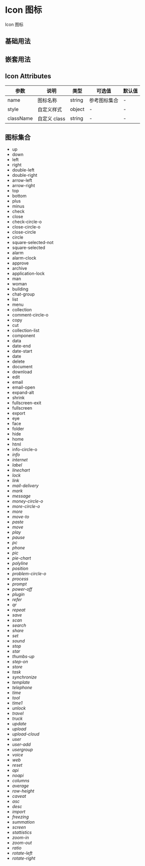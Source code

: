 # Icon 图标

Icon 图标

## 基础用法


<DemoBase />

## 嵌套用法


<DemoNest />

## Icon Attributes

| 参数      | 说明         | 类型   | 可选值       | 默认值 |
| --------- | ------------ | ------ | ------------ | ------ |
| name      | 图标名称     | string | 参考图标集合 | -      |
| style     | 自定义样式   | object | -            | -      |
| className | 自定义 class | string | -            | -      |

## 图标集合


<div><ul className='hiicon-list'>
  <li>
    <i className='hi-icon icon-up'></i>
    <span className='hiicon-class'>up</span>
  </li>
  <li>
    <i className='hi-icon icon-down'></i>
    <span className='hiicon-class'>down</span>
  </li>
  <li>
    <i className='hi-icon icon-left'></i>
    <span className='hiicon-class'>left</span>
  </li>
  <li>
    <i className='hi-icon icon-right'></i>
    <span className='hiicon-class'>right</span>
  </li>
  <li>
    <i className='hi-icon icon-double-left'></i>
    <span className='hiicon-class'>double-left</span>
  </li>
  <li>
    <i className='hi-icon icon-double-right'></i>
    <span className='hiicon-class'>double-right</span>
  </li>
  <li>
    <i className='hi-icon icon-arrow-left'></i>
    <span className='hiicon-class'>arrow-left</span>
  </li>
  <li>
    <i className='hi-icon icon-arrow-right'></i>
    <span className='hiicon-class'>arrow-right</span>
  </li>
  <li>
    <i className='hi-icon icon-top'></i>
    <span className='hiicon-class'>top</span>
  </li>
  <li>
    <i className='hi-icon icon-bottom'></i>
    <span className='hiicon-class'>bottom</span>
  </li>
  <li>
    <i className='hi-icon icon-plus'></i>
    <span className='hiicon-class'>plus</span>
  </li>
  <li>
    <i className='hi-icon icon-minus'></i>
    <span className='hiicon-class'>minus</span>
  </li>
  <li>
    <i className='hi-icon icon-check'></i>
    <span className='hiicon-class'>check</span>
  </li>
  <li>
    <i className='hi-icon icon-close'></i>
    <span className='hiicon-class'>close</span>
  </li>
  <li>
    <i className='hi-icon icon-check-circle-o'></i>
    <span className='hiicon-class'>check-circle-o</span>
  </li>
  <li>
    <i className='hi-icon icon-close-circle-o'></i>
    <span className='hiicon-class'>close-circle-o</span>
  </li>
  <li>
    <i className='hi-icon icon-close-circle'></i>
    <span className='hiicon-class'>close-circle</span>
  </li>
  <li>
    <i className='hi-icon icon-circle'></i>
    <span className='hiicon-class'>circle</span>
  </li>
  <li>
    <i className='hi-icon icon-square-selected-not'></i>
    <span className='hiicon-class'>square-selected-not</span>
  </li>
  <li>
    <i className='hi-icon icon-square-selected'></i>
    <span className='hiicon-class'>square-selected</span>
  </li>

  <li>
    <i className='hi-icon icon-alarm'></i>
    <span className='hiicon-class'>alarm</span>
  </li>
  <li>
    <i className='hi-icon icon-alarm-clock'></i>
    <span className='hiicon-class'>alarm-clock</span>
  </li>
  <li>
    <i className='hi-icon icon-approve'></i>
    <span className='hiicon-class'>approve</span>
  </li>
  <li>
    <i className='hi-icon icon-archive'></i>
    <span className='hiicon-class'>archive</span>
  </li>
  <li>
    <i className='hi-icon icon-application-lock'></i>
    <span className='hiicon-class'>application-lock</span>
  </li>

  <li>
    <i className='hi-icon icon-man'></i>
    <span className='hiicon-class'>man</span>
  </li>
  <li>
    <i className='hi-icon icon-woman'></i>
    <span className='hiicon-class'>woman</span>
  </li>
  <li>
    <i className='hi-icon icon-building'></i>
    <span className='hiicon-class'>building</span>
  </li>
  <li>
    <i className='hi-icon icon-chat-group'></i>
    <span className='hiicon-class'>chat-group</span>
  </li>
  <li>
    <i className='hi-icon icon-list'></i>
    <span className='hiicon-class'>list</span>
  </li>
  <li>
    <i className='hi-icon icon-menu'></i>
    <span className='hiicon-class'>menu</span>
  </li>

  <li>
    <i className='hi-icon icon-collection'></i>
    <span className='hiicon-class'>collection</span>
  </li>
  <li>
    <i className='hi-icon icon-comment-circle-o'></i>
    <span className='hiicon-class'>comment-circle-o</span>
  </li>
  <li>
    <i className='hi-icon icon-copy'></i>
    <span className='hiicon-class'>copy</span>
  </li>
  <li>
    <i className='hi-icon icon-cut'></i>
    <span className='hiicon-class'>cut</span>
  </li>
  <li>
    <i className='hi-icon icon-collection-list'></i>
    <span className='hiicon-class'>collection-list</span>
  </li>
  <li>
    <i className='hi-icon icon-component'></i>
    <span className='hiicon-class'>component</span>
  </li>
  <li>
    <i className='hi-icon icon-data'></i>
    <span className='hiicon-class'>data</span>
  </li>

  <li>
    <i className='hi-icon icon-date-end'></i>
    <span className='hiicon-class'>date-end</span>
  </li>
  <li>
    <i className='hi-icon icon-date-start'></i>
    <span className='hiicon-class'>date-start</span>
  </li>
  <li>
    <i className='hi-icon icon-date'></i>
    <span className='hiicon-class'>date</span>
  </li>
  <li>
    <i className='hi-icon icon-delete'></i>
    <span className='hiicon-class'>delete</span>
  </li>
  <li>
    <i className='hi-icon icon-document'></i>
    <span className='hiicon-class'>document</span>
  </li>

  <li>
    <i className='hi-icon icon-download'></i>
    <span className='hiicon-class'>download</span>
  </li>
  <li>
    <i className='hi-icon icon-edit'></i>
    <span className='hiicon-class'>edit</span>
  </li>
  <li>
    <i className='hi-icon icon-email'></i>
    <span className='hiicon-class'>email</span>
  </li>

  <li>
    <i className='hi-icon icon-email-open'></i>
    <span className='hiicon-class'>email-open</span>
  </li>
  <li>
    <i className='hi-icon icon-expand-alt'></i>
    <span className='hiicon-class'>expand-alt</span>
  </li>
  <li>
    <i className='hi-icon icon-shrink'></i>
    <span className='hiicon-class'>shrink</span>
  </li>
  <li>
    <i className='hi-icon icon-fullscreen-exit'></i>
    <span className='hiicon-class'>fullscreen-exit</span>
  </li>
  <li>
    <i className='hi-icon icon-fullscreen'></i>
    <span className='hiicon-class'>fullscreen</span>
  </li>
  <li>
    <i className='hi-icon icon-export'></i>
    <span className='hiicon-class'>export</span>
  </li>
  <li>
    <i className='hi-icon icon-eye'></i>
    <span className='hiicon-class'>eye</span>
  </li>
  <li>
    <i className='hi-icon icon-face'></i>
    <span className='hiicon-class'>face</span>
  </li>
  <li>
    <i className='hi-icon icon-folder'></i>
    <span className='hiicon-class'>folder</span>
  </li>

  <li>
    <i className='hi-icon icon-hide'></i>
    <span className='hiicon-class'>hide</span>
  </li>
  <li>
    <i className='hi-icon icon-home'></i>
    <span className='hiicon-class'>home</span>
  </li>
  <li>
    <i className='hi-icon icon-html'></i>
    <span className='hiicon-class'>html</span>
  </li>
  <li>
    <i className='hi-icon icon-info-circle-o'></i>
    <span className='hiicon-class'>info-circle-o</span>
  </li>

<li>
  <i className="hi-icon icon-info" />
  <span className="hiicon-class">info</span>
</li>

  <li>
    <i className='hi-icon icon-internet'></i>
    <span className='hiicon-class'>internet</span>
  </li>
  <li>
    <i className='hi-icon icon-label'></i>
    <span className='hiicon-class'>label</span>
  </li>
  <li>
    <i className='hi-icon icon-linechart'></i>
    <span className='hiicon-class'>linechart</span>
  </li>
  <li>
    <i className='hi-icon icon-lock'></i>
    <span className='hiicon-class'>lock</span>
  </li>

  <li>
    <i className='hi-icon icon-link'></i>
    <span className='hiicon-class'>link</span>
  </li>
  <li>
    <i className='hi-icon icon-mail-delivery'></i>
    <span className='hiicon-class'>mail-delivery</span>
  </li>
  <li>
    <i className='hi-icon icon-mark'></i>
    <span className='hiicon-class'>mark</span>
  </li>
  <li>
    <i className='hi-icon icon-message'></i>
    <span className='hiicon-class'>message</span>
  </li>

  <li>
    <i className='hi-icon icon-money-circle-o'></i>
    <span className='hiicon-class'>money-circle-o</span>
  </li>
  <li>
    <i className='hi-icon icon-more-circle-o'></i>
    <span className='hiicon-class'>more-circle-o</span>
  </li>
  <li>
    <i className='hi-icon icon-more'></i>
    <span className='hiicon-class'>more</span>
  </li>
  <li>
    <i className='hi-icon icon-move-to'></i>
    <span className='hiicon-class'>move-to</span>
  </li>
  <li>
    <i className='hi-icon icon-paste'></i>
    <span className='hiicon-class'>paste</span>
  </li>
  <li>
    <i className='hi-icon icon-move'></i>
    <span className='hiicon-class'>move</span>
  </li>

  <li>
    <i className='hi-icon icon-play'></i>
    <span className='hiicon-class'>play</span>
  </li>
  <li>
    <i className='hi-icon icon-pause'></i>
    <span className='hiicon-class'>pause</span>
  </li>
  <li>
    <i className='hi-icon icon-pc'></i>
    <span className='hiicon-class'>pc</span>
  </li>
  <li>
    <i className='hi-icon icon-phone'></i>
    <span className='hiicon-class'>phone</span>
  </li>
  <li>
    <i className='hi-icon icon-pic'></i>
    <span className='hiicon-class'>pic</span>
  </li>
  <li>
    <i className='hi-icon icon-pie-chart'></i>
    <span className='hiicon-class'>pie-chart</span>
  </li>

  <li>
    <i className='hi-icon icon-polyline'></i>
    <span className='hiicon-class'>polyline</span>
  </li>
  <li>
    <i className='hi-icon icon-position'></i>
    <span className='hiicon-class'>position</span>
  </li>
  <li>
    <i className='hi-icon icon-problem-circle-o'></i>
    <span className='hiicon-class'>problem-circle-o</span>
  </li>
  <li>
    <i className='hi-icon icon-process'></i>
    <span className='hiicon-class'>process</span>
  </li>
  <li>
    <i className='hi-icon icon-prompt'></i>
    <span className='hiicon-class'>prompt</span>
  </li>

  <li>
    <i className='hi-icon icon-power-off'></i>
    <span className='hiicon-class'>power-off</span>
  </li>
  <li>
    <i className='hi-icon icon-plugin'></i>
    <span className='hiicon-class'>plugin</span>
  </li>
  <li>
    <i className='hi-icon icon-refer'></i>
    <span className='hiicon-class'>refer</span>
  </li>
  <li>
    <i className='hi-icon icon-qr'></i>
    <span className='hiicon-class'>qr</span>
  </li>
  <li>
    <i className='hi-icon icon-repeat'></i>
    <span className='hiicon-class'>repeat</span>
  </li>

  <li>
    <i className='hi-icon icon-save'></i>
    <span className='hiicon-class'>save</span>
  </li>
  <li>
    <i className='hi-icon icon-scan'></i>
    <span className='hiicon-class'>scan</span>
  </li>
  <li>
    <i className='hi-icon icon-search'></i>
    <span className='hiicon-class'>search</span>
  </li>
  <li>
    <i className='hi-icon icon-share'></i>
    <span className='hiicon-class'>share</span>
  </li>
  <li>
    <i className='hi-icon icon-set'></i>
    <span className='hiicon-class'>set</span>
  </li>
  <li>
    <i className='hi-icon icon-sound'></i>
    <span className='hiicon-class'>sound</span>
  </li>

  <li>
    <i className='hi-icon icon-stop'></i>
    <span className='hiicon-class'>stop</span>
  </li>
  <li>
    <i className='hi-icon icon-star'></i>
    <span className='hiicon-class'>star</span>
  </li>
  <li>
    <i className='hi-icon icon-thumbs-up'></i>
    <span className='hiicon-class'>thumbs-up</span>
  </li>
  <li>
    <i className='hi-icon icon-step-on'></i>
    <span className='hiicon-class'>step-on</span>
  </li>

  <li>
    <i className='hi-icon icon-store'></i>
    <span className='hiicon-class'>store</span>
  </li>
  <li>
    <i className='hi-icon icon-task'></i>
    <span className='hiicon-class'>task</span>
  </li>
  <li>
    <i className='hi-icon icon-synchronize'></i>
    <span className='hiicon-class'>synchronize</span>
  </li>
  <li>
    <i className='hi-icon icon-template'></i>
    <span className='hiicon-class'>template</span>
  </li>
  <li>
    <i className='hi-icon icon-telephone'></i>
    <span className='hiicon-class'>telephone</span>
  </li>

  <li>
    <i className='hi-icon icon-time'></i>
    <span className='hiicon-class'>time</span>
  </li>
  <li>
    <i className='hi-icon icon-tool'></i>
    <span className='hiicon-class'>tool</span>
  </li>

  <li>
    <i className='hi-icon icon-time1'></i>
    <span className='hiicon-class'>time1</span>
  </li>
  <li>
    <i className='hi-icon icon-unlock'></i>
    <span className='hiicon-class'>unlock</span>
  </li>
  <li>
    <i className='hi-icon icon-travel'></i>
    <span className='hiicon-class'>travel</span>
  </li>

  <li>
    <i className='hi-icon icon-truck'></i>
    <span className='hiicon-class'>truck</span>
  </li>
  <li>
    <i className='hi-icon icon-update'></i>
    <span className='hiicon-class'>update</span>
  </li>
  <li>
    <i className='hi-icon icon-upload'></i>
    <span className='hiicon-class'>upload</span>
  </li>
  <li>
    <i className='hi-icon icon-upload-cloud'></i>
    <span className='hiicon-class'>upload-cloud</span>
  </li>
  <li>
    <i className='hi-icon icon-user'></i>
    <span className='hiicon-class'>user</span>
  </li>

  <li>
    <i className='hi-icon icon-user-add'></i>
    <span className='hiicon-class'>user-add</span>
  </li>
  <li>
    <i className='hi-icon icon-usergroup'></i>
    <span className='hiicon-class'>usergroup</span>
  </li>
  <li>
    <i className='hi-icon icon-voice'></i>
    <span className='hiicon-class'>voice</span>
  </li>
  <li>
    <i className='hi-icon icon-web'></i>
    <span className='hiicon-class'>web</span>
  </li>

  <li>
    <i className='hi-icon icon-reset'></i>
    <span className='hiicon-class'>reset</span>
  </li>
  <li>
    <i className='hi-icon icon-api'></i>
    <span className='hiicon-class'>api</span>
  </li>
  <li>
    <i className='hi-icon icon-noapi'></i>
    <span className='hiicon-class'>noapi</span>
  </li>
  <li>
    <i className='hi-icon icon-columns'></i>
    <span className='hiicon-class'>columns</span>
  </li>
  <li>
    <i className='hi-icon icon-average'></i>
    <span className='hiicon-class'>average</span>
  </li>
  <li>
    <i className='hi-icon icon-row-height'></i>
    <span className='hiicon-class'>row-height</span>
  </li>
  <li>
    <i className='hi-icon icon-caveat'></i>
    <span className='hiicon-class'>caveat</span>
  </li>
  <li>
    <i className='hi-icon icon-asc'></i>
    <span className='hiicon-class'>asc</span>
  </li>
  <li>
    <i className='hi-icon icon-desc'></i>
    <span className='hiicon-class'>desc</span>
  </li>
  <li>
    <i className='hi-icon icon-import'></i>
    <span className='hiicon-class'>import</span>
  </li>
  <li>
    <i className='hi-icon icon-freezing'></i>
    <span className='hiicon-class'>freezing</span>
  </li>
  <li>
    <i className='hi-icon icon-summation'></i>
    <span className='hiicon-class'>summation</span>
  </li>
  <li>
    <i className='hi-icon icon-screen'></i>
    <span className='hiicon-class'>screen</span>
  </li>
  <li>
    <i className='hi-icon icon-stattistics'></i>
    <span className='hiicon-class'>stattistics</span>
  </li>
  <li>
    <i class='hi-icon icon-zoom-in'></i>
    <span class='hiicon-class'>zoom-in</span>
  </li>
  <li>
    <i class='hi-icon icon-zoom-out'></i>
    <span class='hiicon-class'>zoom-out</span>
  </li>
  <li>
    <i class='hi-icon icon-ratio'></i>
    <span class='hiicon-class'>ratio</span>
  </li>
  <li>
    <i class='hi-icon icon-rotate-left'></i>
    <span class='hiicon-class'>rotate-left</span>
  </li>
  <li>
    <i class='hi-icon icon-rotate-right'></i>
    <span class='hiicon-class'>rotate-right</span>
  </li>
</ul>
</div>

